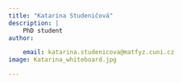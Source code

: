 ```yaml
---
title: "Katarína Studeničová"
description: |
    PhD student
author:

    email: katarina.studenicova@matfyz.cuni.cz
image: Katarina_whiteboard.jpg

---
```



